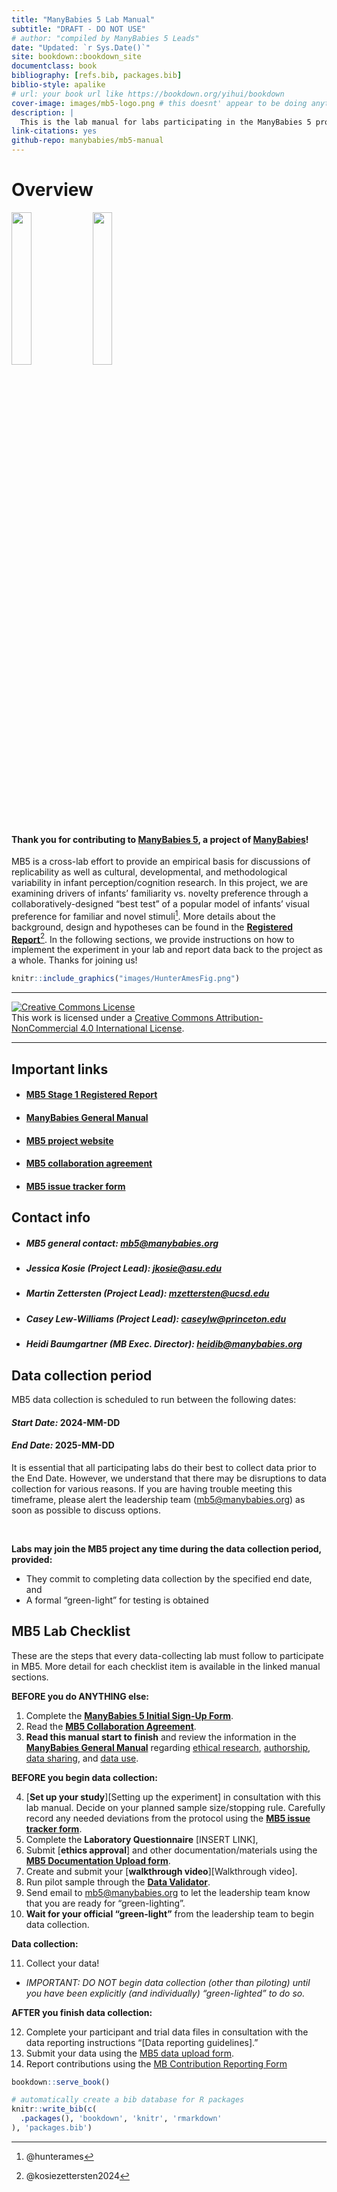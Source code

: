 ```yaml
--- 
title: "ManyBabies 5 Lab Manual"
subtitle: "DRAFT - DO NOT USE"
# author: "compiled by ManyBabies 5 Leads"
date: "Updated: `r Sys.Date()`"
site: bookdown::bookdown_site
documentclass: book
bibliography: [refs.bib, packages.bib]
biblio-style: apalike
# url: your book url like https://bookdown.org/yihui/bookdown
cover-image: images/mb5-logo.png # this doesnt' appear to be doing anything?
description: |
  This is the lab manual for labs participating in the ManyBabies 5 project.
link-citations: yes
github-repo: manybabies/mb5-manual
---
```


# Overview {-}

![](images/mb-logo.png){width=25%}   ![](images/mb5-logo.png){width=25%}


#### Thank you for contributing to [**ManyBabies 5**](https://manybabies.org/MB5/), a project of [**ManyBabies**](https://manybabies.org/)! {-}

MB5 is a cross-lab effort to provide an empirical basis for discussions of replicability as well as cultural, developmental, and methodological variability in infant perception/cognition research. In this project, we are examining drivers of infants’ familiarity vs. novelty preference through a collaboratively-designed “best test” of a popular model of infants’ visual preference for familiar and novel stimuli^[@hunterames]. More details about the background, design and hypotheses can be found in the [**Registered Report**](https://osf.io/preprints/psyarxiv/ck3vd)^[@kosiezettersten2024]. In the following sections, we provide instructions on how to implement the experiment in your lab and report data back to the project as a whole. Thanks for joining us!


```r
knitr::include_graphics("images/HunterAmesFig.png")
```

***

<a rel="license" href="http://creativecommons.org/licenses/by-nc/4.0/"><img alt="Creative Commons License" style="border-width:0" src="https://i.creativecommons.org/l/by-nc/4.0/88x31.png" /></a><br />This work is licensed under a <a rel="license" href="http://creativecommons.org/licenses/by-nc/4.0/">Creative Commons Attribution-NonCommercial 4.0 International License</a>.

***

## Important links {-}

* #### <a href="https://doi.org/10.31234/osf.io/ck3vd" target="_blank">MB5 Stage 1 Registered Report</a> {-}
* #### <a href="https://docs.google.com/document/d/1dZ3sF2UcxvpkfOfKSKFeObTMZRbpUYloMUiPYtZy0ng/edit?usp=sharing" target="_blank">ManyBabies General Manual</a> {-}
* #### <a href="https://manybabies.org/MB5/" target="_blank">MB5 project website</a> {-}
* #### <a href="https://docs.google.com/document/d/1vbTDmH6euda5pJN4uyds3zsnQ1DXrW9wpHogwC-5TSk/edit?usp=sharing" target="_blank">MB5 collaboration agreement</a> {-}
* #### <a href="https://docs.google.com/forms/d/e/1FAIpQLSfXoKjJo3XgGuXCLhWhzEDz0UrJ7tmio-70SoS24g4vqc4Utg/viewform?usp=sf_link" target="_blank">MB5 issue tracker form</a>



## Contact info {-}
* ##### MB5 general contact: [mb5@manybabies.org](mailto:mb5@manybabies.org) </b> {-}
* ##### Jessica Kosie (Project Lead): [jkosie@asu.edu](mailto:jkosie@asu.edu)
* ##### Martin Zettersten (Project Lead): [mzettersten@ucsd.edu](mailto:mzettersten@ucsd.edu)
* ##### Casey Lew-Williams (Project Lead): [caseylw@princeton.edu](mailto:caseylw@princeton.edu)
* ##### Heidi Baumgartner (MB Exec. Director): [heidib@manybabies.org](mailto:heidib@manybabies.org)



## Data collection period {-}
MB5 data collection is scheduled to run between the following dates:

#### *Start Date:* **2024-MM-DD** {-}

#### *End Date:* **2025-MM-DD** {-}

It is essential that all participating labs do their best to collect data prior to the End Date. However, we understand that there may be disruptions to data collection for various reasons. If you are having trouble meeting this timeframe, please alert the leadership team ([mb5@manybabies.org](mailto:mb5@manybabies.org)) as soon as possible to discuss options. 

<br>

**Labs may join the MB5 project any time during the data collection period, provided:**

* They commit to completing data collection by the specified end date, and 
* A formal “green-light” for testing is obtained 



## MB5 Lab Checklist {-}

These are the steps that every data-collecting lab must follow to participate in MB5. More detail for each checklist item is available in the linked manual sections.

**BEFORE you do ANYTHING else:**

1. Complete the <a href="https://docs.google.com/forms/d/e/1FAIpQLSdJnP3KO_dCmj-jNPHs0XP2j3q66g1RI6L31dwhCzhwhoJeoA/viewform" target="_blank"><b>ManyBabies 5 Initial Sign-Up Form</b></a>.
2. Read the <a href="https://docs.google.com/document/d/1vbTDmH6euda5pJN4uyds3zsnQ1DXrW9wpHogwC-5TSk/edit?usp=sharing" target="_blank"><b>MB5 Collaboration Agreement</b></a>.
3. <b>Read this manual start to finish</b> and review the information in the <a href="https://docs.google.com/document/d/1dZ3sF2UcxvpkfOfKSKFeObTMZRbpUYloMUiPYtZy0ng/edit?usp=sharing" target="_blank"><b>ManyBabies General Manual</b></a> regarding <a href="https://docs.google.com/document/d/1dZ3sF2UcxvpkfOfKSKFeObTMZRbpUYloMUiPYtZy0ng/edit#heading=h.22i70rxou3ha" target="_blank">ethical research</a>, <a href="https://docs.google.com/document/d/1dZ3sF2UcxvpkfOfKSKFeObTMZRbpUYloMUiPYtZy0ng/edit#heading=h.9ty2g48mpe0t" target="_blank">authorship</a>, <a href="https://docs.google.com/document/d/1dZ3sF2UcxvpkfOfKSKFeObTMZRbpUYloMUiPYtZy0ng/edit#heading=h.aunbjkpwxhf3" target="_blank">data sharing</a>, and <a href="https://docs.google.com/document/d/1dZ3sF2UcxvpkfOfKSKFeObTMZRbpUYloMUiPYtZy0ng/edit#heading=h.6h67zsyeiveg" target="_blank">data use</a>. 

**BEFORE you begin data collection:**

4. [**Set up your study**][Setting up the experiment] in consultation with this lab manual. Decide on your planned sample size/stopping rule. Carefully record any needed deviations from the protocol using the <a href="https://docs.google.com/forms/d/e/1FAIpQLSfXoKjJo3XgGuXCLhWhzEDz0UrJ7tmio-70SoS24g4vqc4Utg/viewform?usp=sf_link" target="_blank"><b>MB5 issue tracker form</b></a>.
5. Complete the <b>Laboratory Questionnaire</b> [INSERT LINK], 
6. Submit [**ethics approval**] and other documentation/materials using the <a href="https://docs.google.com/forms/d/e/1FAIpQLSeS1CCNjFUqta-3domdBs2plRUyejjBgIjhrCbHrNph2MVDUA/viewform?usp=sf_link" target="_blank"><b>MB5 Documentation Upload form</b></a>. 
7. Create and submit your [**walkthrough video**][Walkthrough video].
8. Run pilot sample through the <a href="https://manybabies.org/validator/" target="_blank"><b>Data Validator</b></a>.
9. Send email to [mb5@manybabies.org](mb5@manybabies.org) to let the leadership team know that you are ready for “green-lighting”. 
10. **Wait for your official “green-light”** from the leadership team to begin data collection.

**Data collection:**

11. Collect your data! 
  + *IMPORTANT: DO NOT begin data collection (other than piloting) until you have been explicitly (and individually) “green-lighted” to do so.*
  
**AFTER you finish data collection:**

12. Complete your participant and trial data files in consultation with the data reporting instructions "[Data reporting guidelines]."
13. Submit your data using the [MB5 data upload form](https://docs.google.com/forms/d/e/1FAIpQLSdFYk-gb4yjRYLjSTP1_BVaW-3vLkpJClLoY2BOGDGfIVE5ww/viewform?usp=sf_link).
14. Report contributions using the [MB Contribution Reporting Form](https://manybabies.org/credit/)


```r
bookdown::serve_book()
```


```r
# automatically create a bib database for R packages
knitr::write_bib(c(
  .packages(), 'bookdown', 'knitr', 'rmarkdown'
), 'packages.bib')
```
